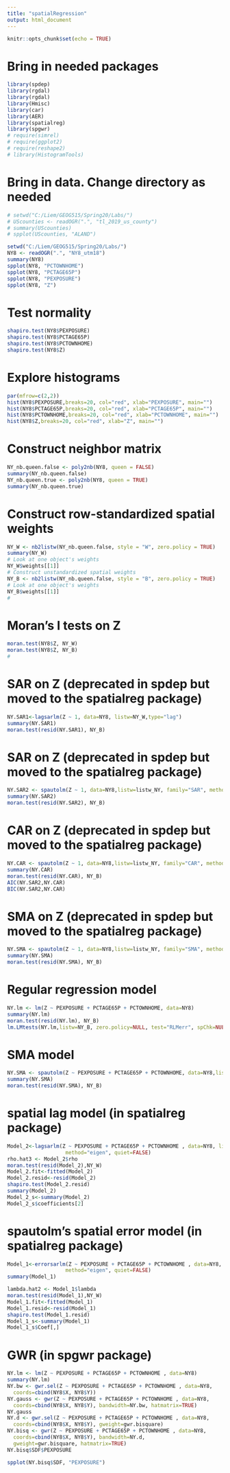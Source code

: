 ---
title: "spatialRegression"
output: html_document
---

```{r setup, include=FALSE}
knitr::opts_chunk$set(echo = TRUE)
```

# Bring in needed packages

```{r}
library(spdep)
library(rgdal) 
library(rgdal)
library(Hmisc)
library(car)
library(AER)
library(spatialreg)
library(spgwr)
# require(simrel)
# require(ggplot2)
# require(reshape2)
# library(HistogramTools)
```

# Bring in data. Change directory as needed
```{r}
# setwd("C:/Liem/GEOG515/Spring20/Labs/")
# UScounties <- readOGR(".", "tl_2019_us_county")
# summary(UScounties)
# spplot(UScounties, "ALAND")
```

```{r}
setwd("C:/Liem/GEOG515/Spring20/Labs/")
NY8 <- readOGR(".", "NY8_utm18")
summary(NY8)
spplot(NY8, "PCTOWNHOME")
spplot(NY8, "PCTAGE65P")
spplot(NY8, "PEXPOSURE")
spplot(NY8, "Z")
```

# Test normality
```{r}
shapiro.test(NY8$PEXPOSURE)
shapiro.test(NY8$PCTAGE65P)
shapiro.test(NY8$PCTOWNHOME)
shapiro.test(NY8$Z)
```

# Explore histograms
```{r}
par(mfrow=c(2,2))
hist(NY8$PEXPOSURE,breaks=20, col="red", xlab="PEXPOSURE", main="") 
hist(NY8$PCTAGE65P,breaks=20, col="red", xlab="PCTAGE65P", main="") 
hist(NY8$PCTOWNHOME,breaks=20, col="red", xlab="PCTOWNHOME", main="") 
hist(NY8$Z,breaks=20, col="red", xlab="Z", main="") 
```

# Construct neighbor matrix
```{r}
NY_nb.queen.false <- poly2nb(NY8, queen = FALSE)
summary(NY_nb.queen.false)
NY_nb.queen.true <- poly2nb(NY8, queen = TRUE)
summary(NY_nb.queen.true)
```

# Construct row-standardized spatial weights
```{r}
NY_W <- nb2listw(NY_nb.queen.false, style = "W", zero.policy = TRUE)
summary(NY_W)
# Look at one object's weights
NY_W$weights[[1]]
# Construct unstandardized spatial weights
NY_B <- nb2listw(NY_nb.queen.false, style = "B", zero.policy = TRUE)
# Look at one object's weights
NY_B$weights[[1]]
#
```

# Moran's I tests on Z
```{r}
moran.test(NY8$Z, NY_W)
moran.test(NY8$Z, NY_B)
#
```

# SAR on Z (deprecated in spdep but moved to the spatialreg package)
```{r}
NY.SAR1<-lagsarlm(Z ~ 1, data=NY8, listw=NY_W,type="lag")
summary(NY.SAR1)
moran.test(resid(NY.SAR1), NY_B)
```

# SAR on Z (deprecated in spdep but moved to the spatialreg package)
```{r}
NY.SAR2 <- spautolm(Z ~ 1, data=NY8,listw=listw_NY, family="SAR", method="eigen")
summary(NY.SAR2)
moran.test(resid(NY.SAR2), NY_B)
```

# CAR on Z (deprecated in spdep but moved to the spatialreg package)
```{r}
NY.CAR <- spautolm(Z ~ 1, data=NY8,listw=listw_NY, family="CAR", method="eigen")
summary(NY.CAR)
moran.test(resid(NY.CAR), NY_B)
AIC(NY.SAR2,NY.CAR)
BIC(NY.SAR2,NY.CAR)
```

# SMA on Z (deprecated in spdep but moved to the spatialreg package)
```{r}
NY.SMA <- spautolm(Z ~ 1, data=NY8,listw=listw_NY, family="SMA", method="eigen")
summary(NY.SMA)
moran.test(resid(NY.SMA), NY_B)
```

# Regular regression model
```{r}
NY.lm <- lm(Z ~ PEXPOSURE + PCTAGE65P + PCTOWNHOME, data=NY8)
summary(NY.lm)
moran.test(resid(NY.lm), NY_B)
lm.LMtests(NY.lm,listw=NY_B, zero.policy=NULL, test="RLMerr", spChk=NULL, naSubset=TRUE)
```

# SMA model
```{r}
NY.SMA <- spautolm(Z ~ PEXPOSURE + PCTAGE65P + PCTOWNHOME, data=NY8,listw=listw_NY, family="SMA", method="eigen")
summary(NY.SMA)
moran.test(resid(NY.SMA), NY_B)
```

# spatial lag model (in spatialreg package)

```{r}
Model_2<-lagsarlm(Z ~ PEXPOSURE + PCTAGE65P + PCTOWNHOME , data=NY8, listw=NY_W,
                   method="eigen", quiet=FALSE)
rho.hat3 <- Model_2$rho
moran.test(resid(Model_2),NY_W)
Model_2.fit<-fitted(Model_2)
Model_2.resid<-resid(Model_2)
shapiro.test(Model_2.resid)
summary(Model_2)
Model_2_s<-summary(Model_2)
Model_2_s$coefficients[2]

```

# spautolm's spatial error model (in spatialreg package)
```{r}
Model_1<-errorsarlm(Z ~ PEXPOSURE + PCTAGE65P + PCTOWNHOME , data=NY8, listw=NY_W,
                   method="eigen", quiet=FALSE)
summary(Model_1)

lambda.hat2 <- Model_1$lambda
moran.test(resid(Model_1),NY_W)
Model_1.fit<-fitted(Model_1)
Model_1.resid<-resid(Model_1)
shapiro.test(Model_1.resid)
Model_1_s<-summary(Model_1)
Model_1_s$Coef[,]
```


# GWR (in spgwr package)
```{r}
NY.lm <- lm(Z ~ PEXPOSURE + PCTAGE65P + PCTOWNHOME , data=NY8)
summary(NY.lm)
NY.bw <- gwr.sel(Z ~ PEXPOSURE + PCTAGE65P + PCTOWNHOME , data=NY8,
  coords=cbind(NY8$X, NY8$Y))
NY.gauss <- gwr(Z ~ PEXPOSURE + PCTAGE65P + PCTOWNHOME , data=NY8,
  coords=cbind(NY8$X, NY8$Y), bandwidth=NY.bw, hatmatrix=TRUE)
NY.gauss
NY.d <- gwr.sel(Z ~ PEXPOSURE + PCTAGE65P + PCTOWNHOME , data=NY8,
  coords=cbind(NY8$X, NY8$Y), gweight=gwr.bisquare)
NY.bisq <- gwr(Z ~ PEXPOSURE + PCTAGE65P + PCTOWNHOME , data=NY8,
  coords=cbind(NY8$X, NY8$Y), bandwidth=NY.d, 
  gweight=gwr.bisquare, hatmatrix=TRUE)
NY.bisq$SDF$PEXPOSURE

spplot(NY.bisq$SDF, "PEXPOSURE")

```


